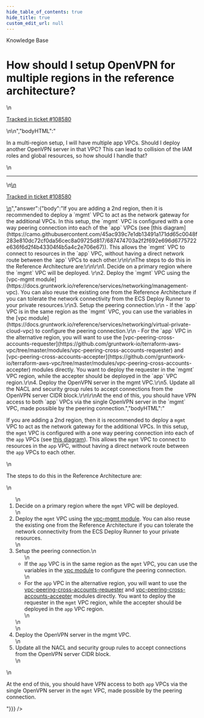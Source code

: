 ```yaml
---
hide_table_of_contents: true
hide_title: true
custom_edit_url: null
---
```



<CenterLayout>
<span className="searchCategory">Knowledge Base</span>
<h1>How should I setup OpenVPN for multiple regions in the reference architecture?</h1>
<GitHub discussion={{"id":"D_kwDOF8slf84APhHe","number":414,"author":{"login":"yorinasub17"},"title":"How should I setup OpenVPN for multiple regions in the reference architecture?","body":"\nIn a multi-region setup, I will have multiple app VPCs. Should I deploy another OpenVPN server in that VPC? This can lead to collision of the IAM roles and global resources, so how should I handle that?\n\n---\n\n<ins datetime=\"2022-05-11T21:25:46Z\">\n  <p><a href=\"https://support.gruntwork.io/hc/requests/108580\">Tracked in ticket #108580</a></p>\n</ins>\n","bodyHTML":"<p dir=\"auto\">In a multi-region setup, I will have multiple app VPCs. Should I deploy another OpenVPN server in that VPC? This can lead to collision of the IAM roles and global resources, so how should I handle that?</p>\n<hr>\n<ins datetime=\"2022-05-11T21:25:46Z\">\n  <p dir=\"auto\"><a href=\"https://support.gruntwork.io/hc/requests/108580\" rel=\"nofollow\">Tracked in ticket #108580</a></p>\n</ins>","answer":{"body":"If you are adding a 2nd region, then it is recommended to deploy a `mgmt` VPC to act as the network gateway for the additional VPCs. In this setup, the `mgmt` VPC is configured with a one way peering connection into each of the `app` VPCs (see [this diagram](https://camo.githubusercontent.com/45ac939c7e1db13491a171dd65c0048f283e810dc72cf0da56cec8a09725d817/687474703a2f2f692e696d6775722e636f6d2f4b43304f4b5a4c2e706e67)). This allows the `mgmt` VPC to connect to resources in the `app` VPC, without having a direct network route between the `app` VPCs to each other.\r\n\r\nThe steps to do this in the Reference Architecture are:\r\n\r\n1. Decide on a primary region where the `mgmt` VPC will be deployed. \r\n2. Deploy the `mgmt` VPC using the [vpc-mgmt module](https://docs.gruntwork.io/reference/services/networking/management-vpc). You can also reuse the existing one from the Reference Architecture if you can tolerate the network connectivity from the ECS Deploy Runner to your private resources.\r\n3. Setup the peering connection.\r\n    - If the `app` VPC is in the same region as the `mgmt` VPC, you can use the variables in the [vpc module](https://docs.gruntwork.io/reference/services/networking/virtual-private-cloud-vpc) to configure the peering connection.\r\n    - For the `app` VPC in the alternative region, you will want to use the [vpc-peering-cross-accounts-requester](https://github.com/gruntwork-io/terraform-aws-vpc/tree/master/modules/vpc-peering-cross-accounts-requester) and [vpc-peering-cross-accounts-accepter](https://github.com/gruntwork-io/terraform-aws-vpc/tree/master/modules/vpc-peering-cross-accounts-accepter) modules directly. You want to deploy the requester in the `mgmt` VPC region, while the accepter should be deployed in the `app` VPC region.\r\n4. Deploy the OpenVPN server in the mgmt VPC.\r\n5. Update all the NACL and security group rules to accept connections from the OpenVPN server CIDR block.\r\n\r\nAt the end of this, you should have VPN access to both `app` VPCs via the single OpenVPN server in the `mgmt` VPC, made possible by the peering connection.","bodyHTML":"<p dir=\"auto\">If you are adding a 2nd region, then it is recommended to deploy a <code class=\"notranslate\">mgmt</code> VPC to act as the network gateway for the additional VPCs. In this setup, the <code class=\"notranslate\">mgmt</code> VPC is configured with a one way peering connection into each of the <code class=\"notranslate\">app</code> VPCs (see <a href=\"https://camo.githubusercontent.com/45ac939c7e1db13491a171dd65c0048f283e810dc72cf0da56cec8a09725d817/687474703a2f2f692e696d6775722e636f6d2f4b43304f4b5a4c2e706e67\" rel=\"nofollow\">this diagram</a>). This allows the <code class=\"notranslate\">mgmt</code> VPC to connect to resources in the <code class=\"notranslate\">app</code> VPC, without having a direct network route between the <code class=\"notranslate\">app</code> VPCs to each other.</p>\n<p dir=\"auto\">The steps to do this in the Reference Architecture are:</p>\n<ol dir=\"auto\">\n<li>Decide on a primary region where the <code class=\"notranslate\">mgmt</code> VPC will be deployed.</li>\n<li>Deploy the <code class=\"notranslate\">mgmt</code> VPC using the <a href=\"https://docs.gruntwork.io/reference/services/networking/management-vpc\" rel=\"nofollow\">vpc-mgmt module</a>. You can also reuse the existing one from the Reference Architecture if you can tolerate the network connectivity from the ECS Deploy Runner to your private resources.</li>\n<li>Setup the peering connection.\n<ul dir=\"auto\">\n<li>If the <code class=\"notranslate\">app</code> VPC is in the same region as the <code class=\"notranslate\">mgmt</code> VPC, you can use the variables in the <a href=\"https://docs.gruntwork.io/reference/services/networking/virtual-private-cloud-vpc\" rel=\"nofollow\">vpc module</a> to configure the peering connection.</li>\n<li>For the <code class=\"notranslate\">app</code> VPC in the alternative region, you will want to use the <a href=\"https://github.com/gruntwork-io/terraform-aws-vpc/tree/master/modules/vpc-peering-cross-accounts-requester\">vpc-peering-cross-accounts-requester</a> and <a href=\"https://github.com/gruntwork-io/terraform-aws-vpc/tree/master/modules/vpc-peering-cross-accounts-accepter\">vpc-peering-cross-accounts-accepter</a> modules directly. You want to deploy the requester in the <code class=\"notranslate\">mgmt</code> VPC region, while the accepter should be deployed in the <code class=\"notranslate\">app</code> VPC region.</li>\n</ul>\n</li>\n<li>Deploy the OpenVPN server in the mgmt VPC.</li>\n<li>Update all the NACL and security group rules to accept connections from the OpenVPN server CIDR block.</li>\n</ol>\n<p dir=\"auto\">At the end of this, you should have VPN access to both <code class=\"notranslate\">app</code> VPCs via the single OpenVPN server in the <code class=\"notranslate\">mgmt</code> VPC, made possible by the peering connection.</p>"}}} />

</CenterLayout>
  

<!-- ##DOCS-SOURCER-START
{
  "sourcePlugin": "github-discussions",
  "hash": "9fca41aacaa5051a56b8a66211d5dd64"
}
##DOCS-SOURCER-END -->
